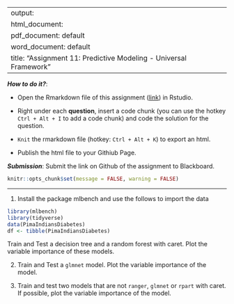 
---
output: 
  html_document:
  pdf_document: default
  word_document: default
title: "Assignment 11: Predictive Modeling - Universal Framework"
---

***How to do it?***: 

- Open the Rmarkdown file of this assignment ([link](assignment11.Rmd)) in Rstudio. 

- Right under each **question**, insert  a code chunk (you can use the hotkey `Ctrl + Alt + I` to add a code chunk) and code the solution for the question. 

- `Knit` the rmarkdown file (hotkey: `Ctrl + Alt + K`) to export an html.  

-  Publish the html file to your Githiub Page. 

***Submission***: Submit the link on Github of the assignment to Blackboard.

```{r setup, include=FALSE}
knitr::opts_chunk$set(message = FALSE, warning = FALSE)
```


-------

1. Install the package mlbench and use the follows to import the data

```{r}
library(mlbench)
library(tidyverse)
data(PimaIndiansDiabetes)
df <- tibble(PimaIndiansDiabetes)
```

Train and Test a decision tree and a random forest with caret. Plot the variable importance of these models. 

2. Train and Test a `glmnet` model. Plot the variable importance of the model. 

3. Train and test two models that are not `ranger`, `glmnet` or `rpart`  with caret. If possible, plot the variable importance of the model. 